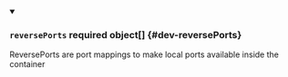 


<details className="config-field" data-expandable="true" open>
<summary>

### `reversePorts` <span className="config-field-required" data-required="false">required</span> <span className="config-field-type">object[]</span> <span className="config-field-default"></span> <span className="config-field-enum"></span> {#dev-reversePorts}

ReversePorts are port mappings to make local ports available inside the container

</summary>

<PartialReversePortsreference />


</details>
